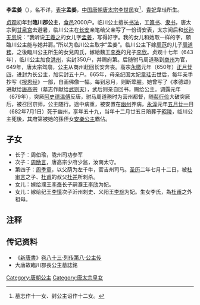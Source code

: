 {{東亞女性歷史人物
| 名稱=临川公主
| 身份=[[唐朝|唐朝]]公主
| 畫像=
| 說明=
| 姓名=李孟姜
| 封爵=[[公主|公主]]
| 位號=
| 封號=临川公主，临川长公主
| 出生年=624年
| 逝世年=682年
| 異父姊妹=[[定襄县主|定襄县主]]
| 墳墓=陪葬昭陵
| 父親=[[唐太宗|唐太宗]]
| 同胞兄弟=[[李慎|李慎]]
| 母親=貴妃[[韋珪|韋珪]]
|}}
'''李孟姜'''（{{bd|624年||682年|7月1日|catIdx=L}}），名不详，[[表字|表字]]'''孟姜'''，[[中国|中国]][[唐朝|唐朝]][[唐太宗|唐太宗李世民]]女<ref>墓志作十一女、封公主诏作十二女。</ref>，[[韋珪|貴妃]]韋珪所生。

[[貞觀_(唐朝)|贞观]]初年封'''臨川郡公主'''，[[食邑|食邑]]2000户。临川公主擅长[[书法|书法]]，工[[篆书|篆书]]、[[隶书|隶书]]，唐太宗到[[甘泉宫|甘泉宫]]去避暑，临川公主在[[长安|长安]]亲笔给父亲写了一份请安表，太宗阅后和[[长孙无忌|长孙无忌]]说：“我听说[[王羲之|王羲之]]的女儿字[[王孟姜|孟姜]]，写得好字。我的女儿和她取一样的字，願臨川公主能与她并肩。”所以为临川公主取字“孟姜”。临川公主下嫁[[周范|周范]]的儿子[[周道務|周道務]]，之後臨川公主所生的女兒周氏，嫁給魏王[[李泰|李泰]]的兒子[[李欣|李欣]]。贞观十七年（643年），临川公主加食[[洪州|洪州]]，实封350户，并赐府第。后随驸马周道務到[[商州|商州]]为官，649年，唐太宗驾崩，公主从商州赶回长安奔丧。高宗[[永徽|永徽]]元年（650年）[[正月廿四|正月廿四]]，进封为长公主，加实封五十户。665年，母亲纪国太妃[[韋珪|韋珪]]去世后，每年亲手抄写《[[报恩经|报恩经]]》一部，自画佛像一幅。每到忌月，则断荤腥。她曾写了《孝德颂》进献给[[唐高宗|唐高宗]]（墓志作献给[[武则天|武则天]]），武后则亲自回书，赐给公主。调露元年（679年），突厥[[阿史德温傅|阿史德温傅]]反唐，驸马周道務时为营州都督，随[[裴行俭|裴行俭]]大破突厥后，被召回京师，公主随行。途中病重，被安置在[[幽州|幽州]]养病，[[永淳|永淳]]元年[[五月廿一|五月廿一]]日（682年7月1日）死于幽州，享年五十九，当年十二月廿五日陪葬于[[唐昭陵|昭陵]]，临川公主死後，其府第被她的孫侄女[[安樂公主|安樂公主]]霸佔。

==子女==
*长子：周伯瑜，陇州司功参军
*次子：[[周励言|周励言]]，唐高宗少府少监，汝南太守。
*第四子：[[周季童|周季童]]，以父荫为左千牛，官吉州司马。[[圣历|圣历]]二年七月十二日，被[[杜审言|杜审言]]之子、[[杜甫|杜甫]]的叔父[[杜并|杜并]]所刺杀。
*女儿：嫁给濮王[[李泰_(唐朝)|李泰]]长子嗣濮王[[李欣_(唐朝)|李欣]]为妃。
*女儿：嫁给纪王[[李慎|李慎]]次子沂州刺史、义阳王[[李琮_(义阳王)|李琮]]为妃。生女李氏，為[[杜甫|杜甫]]之外祖母。

== 注释 ==

<references/>

== 传记资料 ==
*《[[新唐書|新唐書]]》[[s:新唐书/卷83|卷八十三·列传第八·公主传]] 
*大唐故臨川郡長公主墓誌銘 
{{唐太宗皇室}}
[[Category:唐朝公主|Category:唐朝公主]]
[[Category:唐太宗皇女|Category:唐太宗皇女]]